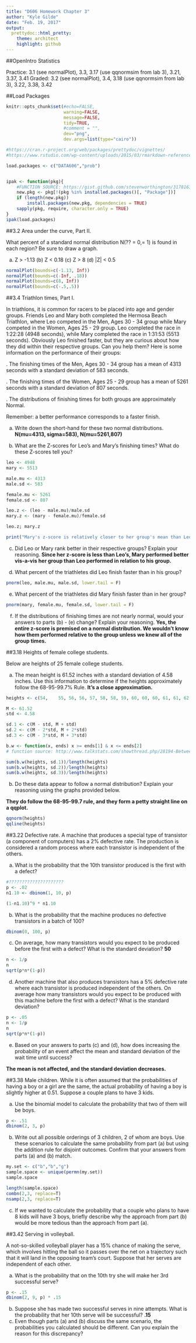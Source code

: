 ```yaml
---
title: "D606 Homework Chapter 3"
author: "Kyle Gilde"
date: "Feb. 19, 2017"
output: 
  prettydoc::html_pretty:
    theme: architect
    highlight: github
---
```


##OpenIntro Statistics

Practice: 3.1 (see normalPlot), 3.3, 3.17 (use qqnormsim from lab 3), 3.21, 3.37, 3.41
Graded: 3.2 (see normalPlot), 3.4, 3.18 (use qqnormsim from lab 3), 3.22, 3.38, 3.42

##Load Packages
```r
knitr::opts_chunk$set(#echo=FALSE, 
                      warning=FALSE, 
                      message=FALSE,
                      tidy=TRUE,
                      #comment = "",
                      dev="png", 
                      dev.args=list(type="cairo"))

#https://cran.r-project.org/web/packages/prettydoc/vignettes/
#https://www.rstudio.com/wp-content/uploads/2015/03/rmarkdown-reference.pdf

load.packages <- c("DATA606","prob")


ipak <- function(pkg){
    #FUNCTION SOURCE: https://gist.github.com/stevenworthington/3178163
    new.pkg <- pkg[!(pkg %in% installed.packages()[, "Package"])]
    if (length(new.pkg)) 
        install.packages(new.pkg, dependencies = TRUE)
    sapply(pkg, require, character.only = TRUE)
}
ipak(load.packages)

```

##3.2 Area under the curve, Part II. 

What percent of a standard normal distribution N(?? = 0,= 1) is found in each region? Be sure to draw a graph.

(a) Z > -1.13 (b) Z < 0.18 (c) Z > 8 (d) |Z| < 0.5
```r
normalPlot(bounds=c(-1.13, Inf))
normalPlot(bounds=c(-Inf, .18))
normalPlot(bounds=c(8, Inf))
normalPlot(bounds=c(-.5,.5))
```
##3.4 Triathlon times, Part I. 

In triathlons, it is common for racers to be placed into age and gender groups. Friends Leo and Mary both completed the Hermosa Beach Triathlon, where Leo competed in the Men, Ages 30 - 34 group while Mary competed in the Women, Ages 25 - 29 group. Leo completed the race in 1:22:28 (4948 seconds), while Mary completed the race in 1:31:53 (5513 seconds). Obviously Leo finished faster, but they are curious about how they did within their respective groups. Can you help them? Here is some information on the performance 
of their groups:

. The finishing times of the Men, Ages 30 - 34 group has a mean of 4313 seconds with a standard deviation of 583 seconds.

. The finishing times of the Women, Ages 25 - 29 group has a mean of 5261 seconds with a standard deviation of 807 seconds.

. The distributions of finishing times for both groups are approximately Normal.

Remember: a better performance corresponds to a faster finish.

(a) Write down the short-hand for these two normal distributions. 
**N(mu=4313, sigma=583), N(mu=5261,807)**

(b) What are the Z-scores for Leo's and Mary's finishing times? What do these Z-scores tell you?

```r
leo <- 4948
mary <- 5513

male.mu <- 4313
male.sd <- 583

female.mu <- 5261
female.sd <- 807

leo.z <- (leo - male.mu)/male.sd
mary.z <- (mary - female.mu)/female.sd

leo.z; mary.z

print("Mary's z-score is relatively closer to her group's mean than Leo's.")
```


(c) Did Leo or Mary rank better in their respective groups? Explain your reasoning.
**Since her z-score is less than Leo's, Mary performed better vis-a-vis her group than Leo performed in relation to his group.**

(d) What percent of the triathletes did Leo finish faster than in his group?
```r
pnorm(leo, male.mu, male.sd, lower.tail = F)
```


(e) What percent of the triathletes did Mary finish faster than in her group?
```r
pnorm(mary, female.mu, female.sd, lower.tail = F)
```

(f) If the distributions of finishing times are not nearly normal, would your answers to parts (b) - (e) change? Explain your reasoning.
**Yes, the entire z-score is premised on a normal distribution.  We wouldn't know how them performed relative to the group unless we knew all of the group times.**


 


##3.18 Heights of female college students. 

Below are heights of 25 female college students.

(a) The mean height is 61.52 inches with a standard deviation of 4.58 inches. Use this information to determine if the heights approximately follow the 68-95-99.7% Rule.
**It's a close approximation.**
```r
heights <- c(54,	55,	56,	56,	57,	58,	58,	59,	60,	60,	60,	61,	61,	62,	62,	63,	63,	63,	64,	65,	65,	67,	67,	69,	73)

M <- 61.52
std <- 4.58

sd.1 <- c(M - std, M + std)
sd.2 <- c(M - 2*std, M + 2*std)
sd.3 <- c(M - 3*std, M + 3*std)

b.w <- function(x, ends) x >= ends[1] & x <= ends[2]
# function source: http://www.talkstats.com/showthread.php/28194-Between-Operator

sum(b.w(heights, sd.1))/length(heights)
sum(b.w(heights, sd.2))/length(heights)
sum(b.w(heights, sd.3))/length(heights)
```


(b) Do these data appear to follow a normal distribution? Explain your reasoning using the graphs provided below.

**They do follow the 68-95-99.7 rule, and they form a petty straight line on a qqplot.**
```r
qqnorm(heights)
qqline(heights)
```
##3.22 Defective rate. 
A machine that produces a special type of transistor (a component of computers) has a 2% defective rate. The production is considered a random process where each transistor is independent of the others. 

(a) What is the probability that the 10th transistor produced is the first with a defect?
```r
#?????????????????????
p <- .02
n1.10 <- dbinom(1, 10, p)

(1-n1.10)^9 * n1.10
```

(b) What is the probability that the machine produces no defective transistors in a batch of 100?
```r
dbinom(0, 100, p)
```

(c) On average, how many transistors would you expect to be produced before the first with a
defect? What is the standard deviation?
**50**
```r
n <- 1/p
n
sqrt(p*n*(1-p))
```


(d) Another machine that also produces transistors has a 5% defective rate where each transistor is produced independent of the others. On average how many transistors would you expect to be produced with this machine before the first with a defect? What is the standard deviation?


```r
p <- .05
n <- 1/p
n
sqrt(p*n*(1-p))
```

(e) Based on your answers to parts (c) and (d), how does increasing the probability of an event affect the mean and standard deviation of the wait time until success?

**The mean is not affected, and the standard deviation decreases.**

##3.38 Male children. 
While it is often assumed that the probabilities of having a boy or a girl are the same, the actual probability of having a boy is slightly higher at 0.51. Suppose a couple plans to have 3 kids.

(a) Use the binomial model to calculate the probability that two of them will be boys.
```r
p <- .51
dbinom(2, 3, p)
```

(b) Write out all possible orderings of 3 children, 2 of whom are boys. Use these scenarios to calculate the same probability from part (a) but using the addition rule for disjoint outcomes. Confirm that your answers from parts (a) and (b) match.
```r
my.set <- c("b","b","g")
sample.space <- unique(permn(my.set))
sample.space

length(sample.space)
combn(2,3, replace=T)
nsamp(2,3, replace=T)

```

(c) If we wanted to calculate the probability that a couple who plans to have 8 kids will have 3 boys, briefly describe why the approach from part (b) would be more tedious than the
approach from part (a).


##3.42 Serving in volleyball. 

A not-so-skilled volleyball player has a 15% chance of making the serve, which involves hitting the ball so it passes over the net on a trajectory such that it will land in the opposing team's court. Suppose that her serves are independent of each other.

(a) What is the probability that on the 10th try she will make her 3rd successful serve?
```r
p <- .15
dbinom(2, 9, p) * .15
```

(b) Suppose she has made two successful serves in nine attempts. What is the probability that her 10th serve will be successful?
**.15**
(c) Even though parts (a) and (b) discuss the same scenario, the probabilities you calculated should be different. Can you explain the reason for this discrepancy?